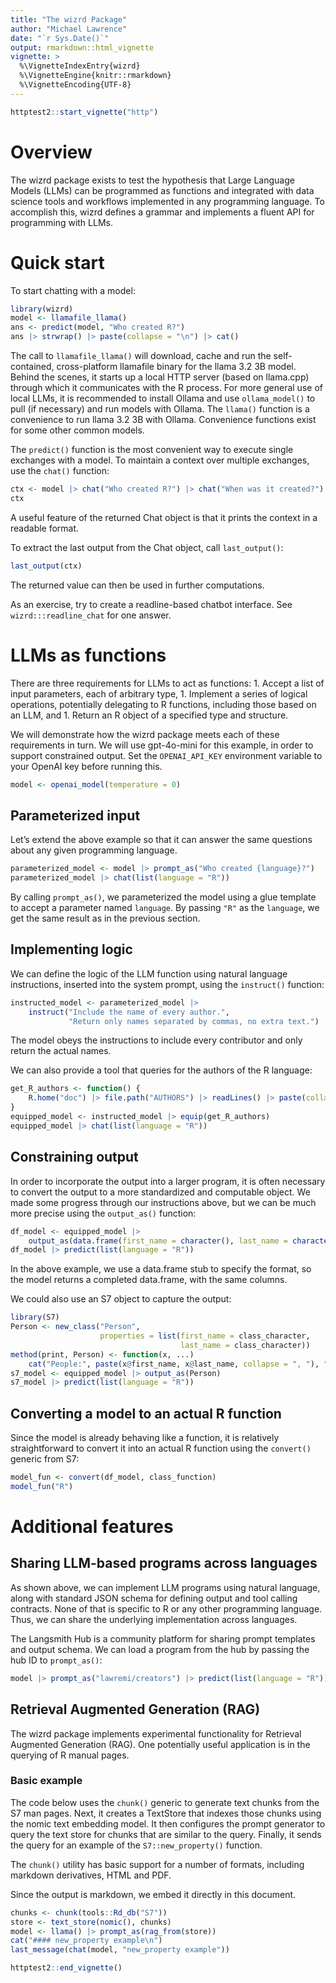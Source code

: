 ```yaml
---
title: "The wizrd Package"
author: "Michael Lawrence"
date: "`r Sys.Date()`"
output: rmarkdown::html_vignette
vignette: >
  %\VignetteIndexEntry{wizrd}
  %\VignetteEngine{knitr::rmarkdown}
  %\VignetteEncoding{UTF-8}
---
```


```r
httptest2::start_vignette("http")
```

# Overview

The wizrd package exists to test the hypothesis that Large Language
Models (LLMs) can be programmed as functions and integrated with data
science tools and workflows implemented in any programming
language. To accomplish this, wizrd defines a grammar and implements a
fluent API for programming with LLMs.

# Quick start

To start chatting with a model:
```r
library(wizrd)
model <- llamafile_llama()
ans <- predict(model, "Who created R?")
ans |> strwrap() |> paste(collapse = "\n") |> cat()
```

The call to `llamafile_llama()` will download, cache and run the
self-contained, cross-platform llamafile binary for the llama 3.2 3B
model. Behind the scenes, it starts up a local HTTP server (based on
llama.cpp) through which it communicates with the R process. For more
general use of local LLMs, it is recommended to install Ollama and use
`ollama_model()` to pull (if necessary) and run models with
Ollama. The `llama()` function is a convenience to run llama 3.2 3B
with Ollama. Convenience functions exist for some other common models.

The `predict()` function is the most convenient way to execute single
exchanges with a model. To maintain a context over multiple exchanges,
use the `chat()` function:
```r
ctx <- model |> chat("Who created R?") |> chat("When was it created?")
ctx
```
A useful feature of the returned Chat object is that it prints the
context in a readable format.

To extract the last output from the Chat object, call `last_output()`:
```r
last_output(ctx)
```
The returned value can then be used in further computations.

As an exercise, try to create a readline-based chatbot interface. 
See `wizrd:::readline_chat` for one answer.

# LLMs as functions

There are three requirements for LLMs to act as functions:
1. Accept a list of input parameters, each of arbitrary type,
1. Implement a series of logical operations, potentially delegating to
   R functions, including those based on an LLM, and
1. Return an R object of a specified type and structure.

We will demonstrate how the wizrd package meets each of these
requirements in turn. We will use gpt-4o-mini for this example, in
order to support constrained output. Set the `OPENAI_API_KEY`
environment variable to your OpenAI key before running this.
```r
model <- openai_model(temperature = 0)
```

## Parameterized input

Let's extend the above example so that it can answer the same
questions about any given programming language.

```r
parameterized_model <- model |> prompt_as("Who created {language}?")
parameterized_model |> chat(list(language = "R"))
```

By calling `prompt_as()`, we parameterized the model using a glue
template to accept a parameter named `language`. By passing `"R"` as
the `language`, we get the same result as in the previous section.

## Implementing logic

We can define the logic of the LLM function using natural language
instructions, inserted into the system prompt, using the `instruct()`
function:
```r
instructed_model <- parameterized_model |>
    instruct("Include the name of every author.",
             "Return only names separated by commas, no extra text.")
```
The model obeys the instructions to include every contributor and only
return the actual names.

We can also provide a tool that queries for the authors of the R
language:
```r
get_R_authors <- function() {
    R.home("doc") |> file.path("AUTHORS") |> readLines() |> paste(collapse="\n")
}
equipped_model <- instructed_model |> equip(get_R_authors)
equipped_model |> chat(list(language = "R"))
```

## Constraining output

In order to incorporate the output into a larger program, it is often
necessary to convert the output to a more standardized and computable
object. We made some progress through our instructions above, but we
can be much more precise using the `output_as()` function:

```r
df_model <- equipped_model |>
    output_as(data.frame(first_name = character(), last_name = character()))
df_model |> predict(list(language = "R"))
```

In the above example, we use a data.frame stub to specify the format,
so the model returns a completed data.frame, with the same columns. 

We could also use an S7 object to capture the output:
```r
library(S7)
Person <- new_class("Person",
                    properties = list(first_name = class_character,
                                      last_name = class_character))
method(print, Person) <- function(x, ...)
    cat("People:", paste(x@first_name, x@last_name, collapse = ", "), "\n")
s7_model <- equipped_model |> output_as(Person)
s7_model |> predict(list(language = "R"))
```

## Converting a model to an actual R function

Since the model is already behaving like a function, it is relatively
straightforward to convert it into an actual R function using the
`convert()` generic from S7:
```r
model_fun <- convert(df_model, class_function)
model_fun("R")
```

# Additional features

## Sharing LLM-based programs across languages

As shown above, we can implement LLM programs using natural language,
along with standard JSON schema for defining output and tool calling
contracts. None of that is specific to R or any other programming
language. Thus, we can share the underlying implementation across
languages.

The Langsmith Hub is a community platform for sharing prompt templates
and output schema. We can load a program from the hub by passing the
hub ID to `prompt_as()`:
```r
model |> prompt_as("lawremi/creators") |> predict(list(language = "R"))
```

## Retrieval Augmented Generation (RAG)

The wizrd package implements experimental functionality
for Retrieval Augmented Generation (RAG). One potentially useful
application is in the querying of R manual pages. 

### Basic example

The code below uses the `chunk()` generic to generate text chunks from
the S7 man pages. Next, it creates a TextStore that indexes those
chunks using the nomic text embedding model. It then configures the
prompt generator to query the text store for chunks that are similar
to the query. Finally, it sends the query for an example of the
`S7::new_property()` function. 

The `chunk()` utility has basic support for a number of formats,
including markdown derivatives, HTML and PDF.

Since the output is markdown, we embed it
directly in this document. 

```r
chunks <- chunk(tools::Rd_db("S7"))
store <- text_store(nomic(), chunks)
model <- llama() |> prompt_as(rag_from(store))
cat("#### new_property example\n")
last_message(chat(model, "new_property example"))
```

```r
httptest2::end_vignette()
```
